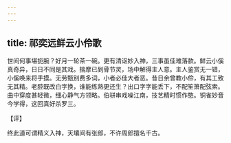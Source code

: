 ```yaml
---
---
---
```

title: 祁奕远鲜云小伶歌
---







世间何事堪扼腕？好月一轮茶一碗。更有清讴妙入神，三事虽佳难落款。鲜云小傒真奇异，日日不同是其戏。揣摩已到骨节灵，场中解得主人意。主人鉴赏无一错，小傒唤来将手摸。无劳甄别费多词，小者必佳大者恶。昔日余曾教小伶，有其工致无其精。老腔既改白字换，谁能练熟更还生？出口字字能丢下，不配笙箫配弦索。曲中穿度甚轻微，细心静气方领略。伯骈串戏噪江南，技艺精时惯作憨。铜雀妙音今学得，这回真好杀罗三。

【评】

终此道可谓精义入神，天壤间有张郎，不许周郎擅名千古。